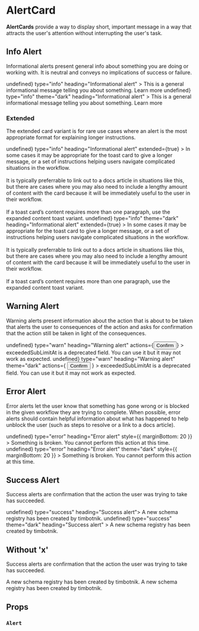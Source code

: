 
<Meta title="Components/AlertCard" component={AlertCard} />

# AlertCard

**AlertCards** provide a way to display short, important message in a way that attracts the user's attention without interrupting the user's task.

## Info Alert

Informational alerts present general info about something you are doing or working with. It is neutral and conveys no implications of success or failure.

<Canvas>
  <Story name="info light">
    <AlertCard
      onClose={() => undefined}
      type="info"
      heading="Informational alert"
    >
      This is a general informational message telling you about something. Learn
      more
    </AlertCard>
  </Story>
  <Story name="info dark">
    <AlertCard
      onClose={() => undefined}
      type="info"
      theme="dark"
      heading="Informational alert"
    >
      This is a general informational message telling you about something. Learn
      more
    </AlertCard>
  </Story>
</Canvas>

### Extended

The extended card variant is for rare use cases where an alert is the most appropriate format for explaining longer instructions.

<Canvas>
  <Story name="info light extended">
    <AlertCard
      onClose={() => undefined}
      type="info"
      heading="Informational alert"
      extended={true}
    >
      In some cases it may be appropriate for the toast card to give a longer
      message, or a set of instructions helping users navigate complicated
      situations in the workflow.
      <br />
      <br />
      It is typically preferrable to link out to a docs article in situations like
      this, but there are cases where you may also need to include a lengthy amount
      of content with the card because it will be immediately useful to the user
      in their workflow.
      <br />
      <br />
      If a toast card’s content requires more than one paragraph, use the
      expanded content toast variant.
    </AlertCard>
  </Story>
  <Story name="info dark extended">
    <AlertCard
      onClose={() => undefined}
      type="info"
      theme="dark"
      heading="Informational alert"
      extended={true}
    >
      In some cases it may be appropriate for the toast card to give a longer
      message, or a set of instructions helping users navigate complicated
      situations in the workflow.
      <br />
      <br />
      It is typically preferrable to link out to a docs article in situations like
      this, but there are cases where you may also need to include a lengthy amount
      of content with the card because it will be immediately useful to the user
      in their workflow.
      <br />
      <br />
      If a toast card’s content requires more than one paragraph, use the
      expanded content toast variant.
    </AlertCard>
  </Story>
</Canvas>

## Warning Alert

Warning alerts present information about the action that is about to be taken that alerts the user to consequences of the action and asks for confirmation that the action still be taken in light of the consequences.

<Canvas>
  <Story name="warning light">
    <AlertCard
      onClose={() => undefined}
      type="warn"
      heading="Warning alert"
      actions={<Button size="small">Confirm</Button>}
    >
      exceededSubLimitAt is a deprecated field. You can use it but it may not
      work as expected.
    </AlertCard>
  </Story>
  <Story name="warning dark">
    <AlertCard
      onClose={() => undefined}
      type="warn"
      heading="Warning alert"
      theme="dark"
      actions={
        <Button theme="dark" size="small">
          Confirm
        </Button>
      }
    >
      exceededSubLimitAt is a deprecated field. You can use it but it may not
      work as expected.
    </AlertCard>
  </Story>
</Canvas>

## Error Alert

Error alerts let the user know that something has gone wrong or is blocked in the given workflow they are trying to complete. When possible, error alerts should contain helpful information about what has happened to help unblock the user (such as steps to resolve or a link to a docs article).

<Canvas>
  <Story name="error light">
    <AlertCard
      onClose={() => undefined}
      type="error"
      heading="Error alert"
      style={{ marginBottom: 20 }}
    >
      Something is broken. You cannot perform this action at this time.
    </AlertCard>
  </Story>
  <Story name="error dark">
    <AlertCard
      onClose={() => undefined}
      type="error"
      heading="Error alert"
      theme="dark"
      style={{ marginBottom: 20 }}
    >
      Something is broken. You cannot perform this action at this time.
    </AlertCard>
  </Story>
</Canvas>

## Success Alert

Success alerts are confirmation that the action the user was trying to take has succeeded.

<Canvas>
  <Story name="success light">
    <AlertCard onClose={() => undefined} type="success" heading="Success alert">
      A new schema registry has been created by timbotnik.
    </AlertCard>
  </Story>
  <Story name="success dark">
    <AlertCard
      onClose={() => undefined}
      type="success"
      theme="dark"
      heading="Success alert"
    >
      A new schema registry has been created by timbotnik.
    </AlertCard>
  </Story>
</Canvas>

## Without 'x'

Success alerts are confirmation that the action the user was trying to take has succeeded.

<Canvas>
  <Story name="without x light">
    <AlertCard closeable={false} type="success" heading="Success alert">
      A new schema registry has been created by timbotnik.
    </AlertCard>
  </Story>
  <Story name="without x dark">
    <AlertCard
      closeable={false}
      type="success"
      theme="dark"
      heading="Success alert"
    >
      A new schema registry has been created by timbotnik.
    </AlertCard>
  </Story>
</Canvas>

## Props

### `Alert`

<ArgsTable of={AlertCard} />
